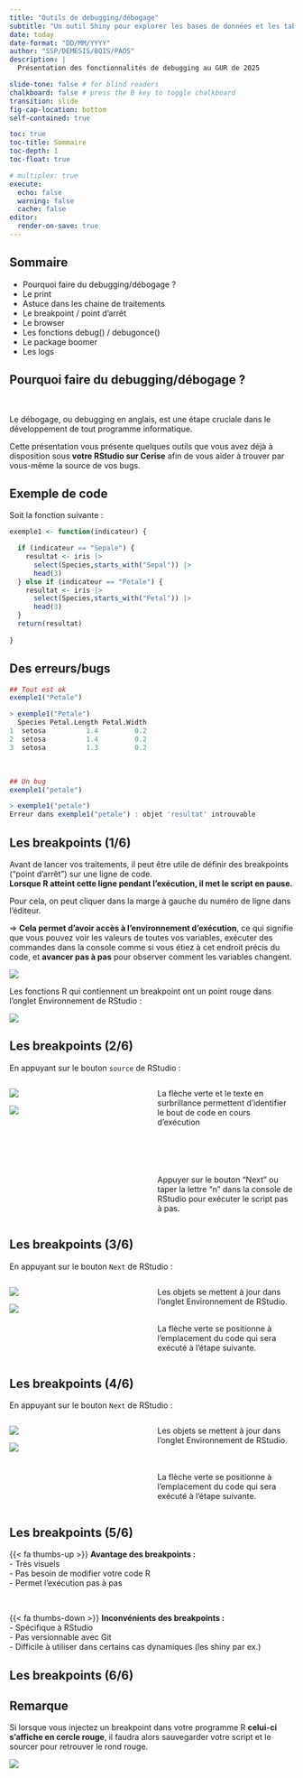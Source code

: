 ```yaml
---
title: "Outils de debugging/débogage"
subtitle: "Un outil Shiny pour explorer les bases de données et les tables parquet"
date: today
date-format: "DD/MM/YYYY"
author: "SSP/DEMESIS/BQIS/PAOS"
description: |
  Présentation des fonctionnalités de debugging au GUR de 2025

slide-tone: false # for blind readers
chalkboard: false # press the B key to toggle chalkboard
transition: slide
fig-cap-location: bottom
self-contained: true

toc: true
toc-title: Sommaire
toc-depth: 1
toc-float: true

# multiplex: true
execute:
  echo: false
  warning: false
  cache: false
editor:
  render-on-save: true
---
```


## Sommaire

- Pourquoi faire du debugging/débogage ?
- Le print
- Astuce dans les chaine de traitements
- Le breakpoint / point d'arrêt
- Le browser
- Les fonctions debug() / debugonce()
- Le package boomer
- Les logs

## Pourquoi faire du debugging/débogage ?

<br>

Le débogage, ou debugging en anglais, est une étape cruciale dans le développement de tout programme informatique.  

Cette présentation vous présente quelques outils que vous avez déjà à disposition sous **votre RStudio sur Cerise** afin de vous aider à trouver par vous-même la source de vos bugs.

## Exemple de code

Soit la fonction suivante :  

```.r
exemple1 <- function(indicateur) {

  if (indicateur == "Sepale") {
    resultat <- iris |> 
      select(Species,starts_with("Sepal")) |> 
      head(3)
  } else if (indicateur == "Petale") {
    resultat <- iris |> 
      select(Species,starts_with("Petal")) |> 
      head(3)
  }
  return(resultat)
    
}

```

## Des erreurs/bugs

```.r
## Tout est ok
exemple1("Petale")

> exemple1("Petale")
  Species Petal.Length Petal.Width
1  setosa          1.4         0.2
2  setosa          1.4         0.2
3  setosa          1.3         0.2

```

<br>
  
```.r
## Un bug
exemple1("petale")

> exemple1("petale")
Erreur dans exemple1("petale") : objet 'resultat' introuvable
```


## Les breakpoints (1/6)

Avant de lancer vos traitements, il peut être utile de définir des breakpoints ("point d'arrêt") sur une ligne de code.  
**Lorsque R atteint cette ligne pendant l'exécution, il met le script en pause.**  

[Pour cela, on peut cliquer dans la marge à gauche du numéro de ligne dans l'éditeur.]{.Terre_battue2}

=> **Cela permet d'avoir accès à l'environnement d'exécution**, ce qui signifie que vous pouvez voir les valeurs de toutes vos variables, exécuter des commandes dans la console comme si vous étiez à cet endroit précis du code, et **avancer pas à pas** pour observer comment les variables changent.

![](img/breakpoint.png){fig-align="center"}  

Les fonctions R qui contiennent un breakpoint ont un point rouge dans l'onglet Environnement de RStudio :  

![](img/breakpoint_fonction.png){fig-align="center"}  

## Les breakpoints (2/6)

En appuyant sur le bouton `source` de RStudio :  

::: columns
::: {.column width="50%"}
![](img/breakpoint_point1.png){fig-align="center"} 

![](img/breakpoint_steps.png){fig-align="center"} 

:::

::: {.column width="50%"}
[La flèche verte et le texte en surbrillance permettent d'identifier le bout de code en cours d'exécution]{.green}
<br>
<br>
<br>
<br>
<br>
<br>
Appuyer sur le bouton "Next" ou taper la lettre "n" dans la console de RStudio pour exécuter le script pas à pas.
:::
:::

## Les breakpoints (3/6)

En appuyant sur le bouton `Next` de RStudio :  

::: columns
::: {.column width="50%"}

![](img/breakpoint_point3.png){fig-align="center"}  

![](img/breakpoint_point4.png){fig-align="center"} 

:::

::: {.column width="50%"}
Les objets se mettent à jour dans l'onglet Environnement de RStudio.
<br>
<br>

[La flèche verte se positionne à l'emplacement du code qui sera exécuté à l'étape suivante.]{.green}
:::
:::

## Les breakpoints (4/6)

En appuyant sur le bouton `Next` de RStudio :  

::: columns
::: {.column width="50%"}

![](img/breakpoint_point6.png){fig-align="center"} 

![](img/breakpoint_point5.png){fig-align="center"} 
:::

::: {.column width="50%"}
Les objets se mettent à jour dans l'onglet Environnement de RStudio.
<br>
<br>
<br>

La flèche verte se positionne à l'emplacement du code qui sera exécuté à l'étape suivante.
:::
:::

## Les breakpoints (5/6)

{{< fa thumbs-up >}} **Avantage des breakpoints :**  
- Très visuels  
- Pas besoin de modifier votre code R  
- Permet l'exécution pas à pas  

<br>

{{< fa thumbs-down >}} **Inconvénients des breakpoints :**  
- Spécifique à RStudio  
- Pas versionnable avec Git  
- Difficile à utiliser dans certains cas dynamiques (les shiny par ex.)

## Les breakpoints (6/6)


::: callout-warning
## Remarque
Si lorsque vous injectez un breakpoint dans votre programme R **celui-ci s'affiche en cercle rouge**, il faudra alors sauvegarder votre script et le sourcer pour retrouver le rond rouge.

![](img/breakpoint_circle.png){fig-align="center"}  
:::
